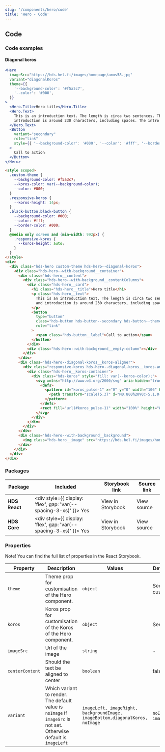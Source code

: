 ```yaml
---
slug: '/components/hero/code'
title: 'Hero - Code'
---
```




## Code

### Code examples

#### Diagonal koros

<Playground>

```jsx
<Hero
  imageSrc="https://hds.hel.fi/images/homepage/amos58.jpg"
  variant="diagonalKoros"
  theme={{
    '--background-color': '#f5a3c7',
    '--color': '#000',
  }}
>
  <Hero.Title>Hero title</Hero.Title>
  <Hero.Text>
    This is an introduction text. The length is circa two sentences. The suitable total length of the title and
    introduction is around 230 characters, including spaces. The intro ends with a period.
  </Hero.Text>
  <Button
    variant="secondary"
    role="link"
    style={{ '--background-color': '#000', '--color': '#fff', '--border-color': '#000' }}
  >
    Call to action
  </Button>
</Hero>
```

```html
<style scoped>
  .custom-theme {
    --background-color: #f5a3c7;
    --koros-color: var(--background-color);
    --color: #000;
  }
  .responsive-koros {
    --koros-height: 14px;
  }
  .black-button.black-button {
    --background-color: #000;
    --color: #fff;
    --border-color: #000;
  }
  @media only screen and (min-width: 992px) {
    .responsive-koros {
      --koros-height: auto;
    }
  }
</style>
<div>
  <div class="hds-hero custom-theme hds-hero--diagonal-koros">
    <div class="hds-hero--with-background__container">
      <div class="hds-hero__content">
        <div class="hds-hero--with-background__contentColumns">
          <div class="hds-hero__card">
            <h1 class="hds-hero__title">Hero title</h1>
            <p class="hds-hero__text">
              This is an introduction text. The length is circa two sentences. The suitable total length of the title
              and introduction is around 230 characters, including spaces. The intro ends with a period.
            </p>
            <button
              type="button"
              class="hds-button hds-button--secondary hds-button--theme-black black-button"
              role="link"
            >
              <span class="hds-button__label">Call to action</span>
            </button>
          </div>
          <div class="hds-hero--with-background__empty-column"></div>
        </div>
      </div>
      <div class="hds-hero--diagonal-koros__koros-aligner">
        <div class="responsive-koros hds-hero--diagonal-koros__koros-and-background">
          <div class="hds-hero__koros-container">
            <div class="hds-koros" style="fill: var(--koros-color);">
              <svg xmlns="http://www.w3.org/2000/svg" aria-hidden="true" width="100%" height="85">
                <defs>
                  <pattern id="koros_pulse-1" x="0" y="0" width="106" height="85" patternUnits="userSpaceOnUse">
                    <path transform="scale(5.3)" d="M0,800h20V0c-5.1,0-5.1,6.4-10,6.4S4.9,0,0,0V800z"></path>
                  </pattern>
                </defs>
                <rect fill="url(#koros_pulse-1)" width="100%" height="85"></rect>
              </svg>
            </div>
          </div>
        </div>
      </div>
      <div class="hds-hero--with-background__background">
        <img class="hds-hero__image" src="https://hds.hel.fi/images/homepage/amos58.jpg" aria-hidden="true" alt="" />
      </div>
    </div>
  </div>
</div>
```

</Playground>

### Packages

| Package       | Included                                                                                        | Storybook link                                                                                                                                                    | Source link                                                                                                                                                                                                                |
| ------------- | ----------------------------------------------------------------------------------------------- | ----------------------------------------------------------------------------------------------------------------------------------------------------------------- | -------------------------------------------------------------------------------------------------------------------------------------------------------------------------------------------------------------------------- |
| **HDS React** | <div style={{ display: 'flex', gap: 'var(--spacing-3-xs)' }}><IconCheckCircleFill /> Yes </div> | <Link openInNewTab openInNewTabAriaLabel="Opens in a new tab" href="/storybook/react/?path=?path=/story/components-hero--diagonal-koros">View in Storybook</Link> | <ExternalLink openInNewTab openInNewTabAriaLabel="Opens in a new tab" href="https://github.com/City-of-Helsinki/helsinki-design-system/blob/master/packages/react/src/components/hero/Hero.tsx">View source</ExternalLink> |
| **HDS Core**  | <div style={{ display: 'flex', gap: 'var(--spacing-3-xs)' }}><IconCheckCircleFill /> Yes </div> | <Link openInNewTab openInNewTabAriaLabel="Opens in a new tab" href="/storybook/core/?path=/story/components-hero--diagonal-koros">View in Storybook</Link>        | <ExternalLink openInNewTab openInNewTabAriaLabel="Opens in a new tab" href="https://github.com/City-of-Helsinki/helsinki-design-system/tree/master/packages/core/src/components/hero">View source</ExternalLink>           |

### Properties

Note! You can find the full list of properties in the <Link openInNewTab openInNewTabAriaLabel="Opens in a new tab" href="/storybook/react/?path=/story/components-hero--diagonal-koros">React Storybook.</Link>

| Property        | Description                                                                                                        | Values                                                                       | Default value                                                        |
| --------------- | ------------------------------------------------------------------------------------------------------------------ | ---------------------------------------------------------------------------- | -------------------------------------------------------------------- |
| `theme`         | Theme prop for customisation of the Hero component.                                                                | `object`                                                                     | <Link href="/components/hero/customisation">See customisation</Link> |
| `koros`         | Koros prop for customisation of the Koros of the Hero component.                                                   | `object`                                                                     | <Link href="/components/koros/customisation">See koros</Link>        |
| `imageSrc`      | Url of the image                                                                                                   | `string`                                                                     | -                                                                    |
| `centerContent` | Should the text be aligned to center                                                                               | `boolean`                                                                    | false                                                                |
| `variant`       | Which variant to render. The default value is `noImage` if `imageSrc` is not set. Otherwise default is `imageLeft` | `imageLeft, imageRight, backgroundImage, imageBottom,diagonalKoros, noImage` | `noImage` or `imageLeft`                                             |
